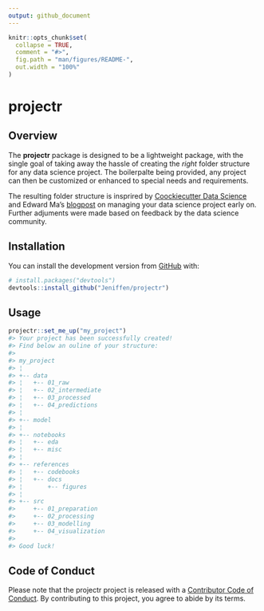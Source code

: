 ```yaml
---
output: github_document
---
```


<!-- README.md is generated from README.Rmd. Please edit that file -->

```r
knitr::opts_chunk$set(
  collapse = TRUE,
  comment = "#>",
  fig.path = "man/figures/README-",
  out.width = "100%"
)
```

# projectr

<!-- badges: start -->
<!-- badges: end -->

## Overview 

The __projectr__ package is designed to be a lightweight package, with the 
single goal of taking away the hassle of creating the _right_ folder structure 
for any data science project. The boilerpalte being provided, any project can 
then be customized or enhanced to special needs and requirements. 

The resulting folder structure is insprired by 
[Coockiecutter Data Science](https://tinyurl.com/y89ay63o) and Edward Ma's 
[blogpost](https://tinyurl.com/ybghtonj) on managing your data science project 
early on. Further adjuments were made based on feedback by the data science 
community. 


## Installation

You can install the development version from [GitHub](https://github.com/) with:

``` r
# install.packages("devtools")
devtools::install_github("Jeniffen/projectr")
```
## Usage 

```r
projectr::set_me_up("my_project")
#> Your project has been successfully created!
#> Find below an ouline of your structure:
#> 
#> my_project               
#> ¦                        
#> +-- data                 
#> ¦   +-- 01_raw           
#> ¦   +-- 02_intermediate  
#> ¦   +-- 03_processed     
#> ¦   +-- 04_predictions   
#> ¦                        
#> +-- model                
#> ¦                        
#> +-- notebooks            
#> ¦   +-- eda              
#> ¦   +-- misc             
#> ¦                        
#> +-- references           
#> ¦   +-- codebooks        
#> ¦   +-- docs             
#> ¦       +-- figures      
#> ¦                        
#> +-- src                  
#>     +-- 01_preparation   
#>     +-- 02_processing    
#>     +-- 03_modelling     
#>     +-- 04_visualization 
#> 
#> Good luck!
```
## Code of Conduct

Please note that the projectr project is released with a 
[Contributor Code of Conduct](#). By contributing to this project, you agree to
abide by its terms.
